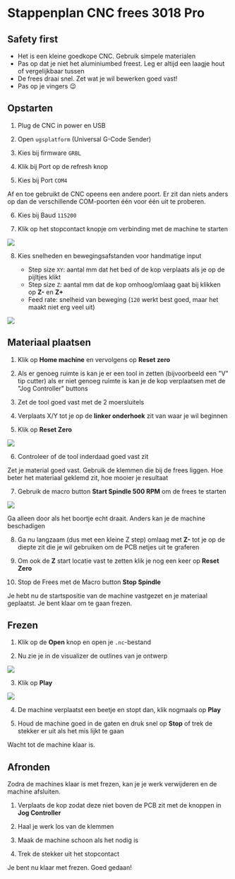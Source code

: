 
# Stappenplan CNC frees 3018 Pro

## Safety first

- Het is een kleine goedkope CNC. Gebruik simpele materialen
- Pas op dat je niet het aluminiumbed freest. Leg er altijd een laagje hout of vergelijkbaar tussen
- De frees draai snel. Zet wat je wil bewerken goed vast!
- Pas op je vingers 😉

## Opstarten

1. Plug de CNC in power en USB

2. Open `ugsplatform` (Universal G-Code Sender)

3. Kies bij firmware `GRBL`

4. Klik bij Port op de refresh knop

5. Kies bij Port `COM4`

<Callout>
  Af en toe gebruikt de CNC opeens een andere poort. Er zit dan niets anders op
  dan de verschillende COM-poorten één voor één uit te proberen.
</Callout>

6. Kies bij Baud `115200`

7. Klik op het stopcontact knopje om verbinding met de machine te starten

![](/assets/cnc-frezen/20220706113217.png)

8. Kies snelheden en bewegingsafstanden voor handmatige input

   - Step size `XY`: aantal mm dat het bed of de kop verplaats als je op de pijltjes klikt
   - Step size `Z`: aantal mm dat de kop omhoog/omlaag gaat bij klikken op **Z-** en **Z+**
   - Feed rate: snelheid van beweging (`120` werkt best goed, maar het maakt niet erg veel uit)

![](/assets/cnc-frezen/20220706113248.png)

## Materiaal plaatsen

1. Klik op **Home machine** en vervolgens op **Reset zero**

2. Als er genoeg ruimte is kan je er een tool in zetten (bijvoorbeeld een "V" tip cutter)
   als er niet genoeg ruimte is kan je de kop verplaatsen met de "Jog Controller" buttons

3. Zet de tool goed vast met de 2 moersluitels

4. Verplaats X/Y tot je op de **linker onderhoek** zit van waar je wil beginnen

5. Klik op **Reset Zero**

![](/assets/cnc-frezen/20220706112246.png)

6. Controleer of de tool inderdaad goed vast zit

<Callout>
Zet je material goed vast. Gebruik de klemmen die bij de frees liggen. Hoe beter het materiaal geklemd zit, hoe mooier je resultaat
</Callout>

7. Gebruik de macro button **Start Spindle 500 RPM** om de frees te starten

![](/assets/cnc-frezen/stap-15.png)

<Callout type="warning">
  Ga alleen door als het boortje echt draait. Anders kan je de machine
  beschadigen
</Callout>

8. Ga nu langzaam (dus met een kleine Z step) omlaag met **Z-** tot je op de diepte zit die je wil gebruiken om de PCB netjes uit te graferen

9. Om ook de **Z** start locatie vast te zetten klik je nog een keer op **Reset Zero**

10. Stop de Frees met de Macro button **Stop Spindle**


Je hebt nu de startspositie van de machine vastgezet en je materiaal geplaatst. Je bent klaar om te gaan frezen.

## Frezen

1. Klik op de **Open** knop en open je `.nc`-bestand

2. Nu zie je in de visualizer de outlines van je ontwerp

![](/assets/cnc-frezen/20220706112746.png)

3. Klik op **Play**

![](/assets/cnc-frezen/20220706112800.png)

4. De machine verplaatst een beetje en stopt dan, klik nogmaals op **Play**

5. Houd de machine goed in de gaten en druk snel op **Stop** of trek de stekker er uit als het mis lijkt te gaan

Wacht tot de machine klaar is.

## Afronden

Zodra de machines klaar is met frezen, kan je je werk verwijderen en de machine afsluiten.

1. Verplaats de kop zodat deze niet boven de PCB zit met de knoppen in **Jog Controller**

2. Haal je werk los van de klemmen

3. Maak de machine schoon als het nodig is

4. Trek de stekker uit het stopcontact

Je bent nu klaar met frezen. Goed gedaan!
